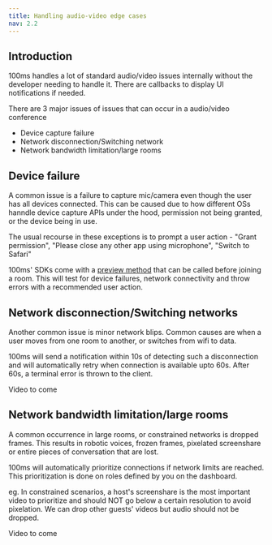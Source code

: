 ```yaml
---
title: Handling audio-video edge cases
nav: 2.2
---
```


## Introduction

100ms handles a lot of standard audio/video issues internally without the developer needing to handle it. There are callbacks to display UI notifications if needed.

There are 3 major issues of issues that can occur in a audio/video conference

-   Device capture failure
-   Network disconnection/Switching network
-   Network bandwidth limitation/large rooms

## Device failure

A common issue is a failure to capture mic/camera even though the user has all devices connected. This can be caused due to how different OSs hanndle device capture APIs under the hood, permission not being granted, or the device being in use.

The usual recourse in these exceptions is to prompt a user action - "Grant permission", "Please close any other app using microphone", "Switch to Safari"

100ms' SDKs come with a [preview method]('./features/preview') that can be called before joining a room. This will test for device failures, network connectivity and throw errors with a recommended user action.

## Network disconnection/Switching networks

Another common issue is minor network blips. Common causes are when a user moves from one room to another, or switches from wifi to data.

100ms will send a notification within 10s of detecting such a disconnection and will automatically retry when connection is available upto 60s. After 60s, a terminal error is thrown to the client.

Video to come

## Network bandwidth limitation/large rooms

A common occurrence in large rooms, or constrained networks is dropped frames. This results in robotic voices, frozen frames, pixelated screenshare or entire pieces of conversation that are lost.

100ms will automatically prioritize connections if network limits are reached. This prioritization is done on roles defined by you on the dashboard.

eg. In constrained scenarios, a host's screenshare is the most important video to prioritize and should NOT go below a certain resolution to avoid pixelation. We can drop other guests' videos but audio should not be dropped.

Video to come
